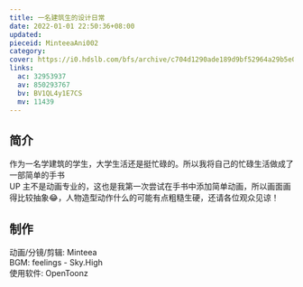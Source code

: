 ```yaml
---
title: 一名建筑生的设计日常
date: 2022-01-01 22:50:36+08:00
updated:
pieceid: MinteeaAni002
category:
cover: https://i0.hdslb.com/bfs/archive/c704d1290ade189d9bf52964a29b5e0b15de7167.jpg
links:
  ac: 32953937
  av: 850293767
  bv: BV1QL4y1E7CS
  mv: 11439
---
```


## 简介

作为一名学建筑的学生，大学生活还是挺忙碌的。所以我将自己的忙碌生活做成了一部简单的手书  
UP 主不是动画专业的，这也是我第一次尝试在手书中添加简单动画，所以画面画得比较抽象😂，人物造型动作什么的可能有点粗糙生硬，还请各位观众见谅！

## 制作

动画/分镜/剪辑: Minteea  
BGM: feelings - Sky.High  
使用软件: OpenToonz
